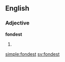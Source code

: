 ==English==

===Adjective===
'''fondest'''

# {{en-superlative of|fond}}

[[simple:fondest]]
[[sv:fondest]]